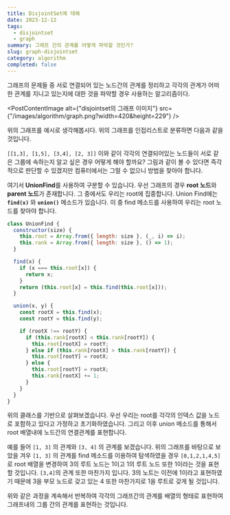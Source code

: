 ```yaml
---
title: DisjointSet에 대해
date: 2023-12-12
tags:
  - disjointset
  - graph
summary: 그래프 간의 관계를 어떻게 파악할 것인가?
slug: graph-disjointset
category: algorithm
completed: false
---
```


그래프의 문제들 중 서로 연결되어 있는 노드간의 관계를 정리하고 각각의 관계가 어떠한 관계를 지니고 있는지에 대한 것을 파악할 경우 사용하는 알고리즘이다.

<PostContentImage
  alt={"disjointset의 그래프 이미지"}
  src={"/images/algorithm/graph.png?width=420&height=229"}
/>

위의 그래프를 예시로 생각해봅시다. 위의 그래프를 인접리스트로 분류하면 다음과 같을 것입니다.

`[[1,3], [1,5], [3,4], [2, 3]]` 이와 같이 각각의 연결되어있는 노드들이 서로 같은 그룹에 속하는지 알고 싶은 경우 어떻게 해야 할까요? 그림과 같이 볼 수 있다면 즉각적으로 판단할 수 있겠지만 컴퓨터에서는 그럴 수 없으니 방법을 찾아야 합니다.

여기서 **UnionFind**를 사용하여 구분할 수 있습니다. 우선 그래프의 경우 **root 노드**와 **parent 노드**가 존재합니다. 그 중에서도 우리는 root에 집중합니다. Union Find에는 **`find(x)`** 와 **`union()`** 메소드가 있습니다. 이 중 find 메소드를 사용하여 우리는 root 노드를 찾아야 합니다.

```javascript
class UnionFind {
  constructor(size) {
    this.root = Array.from({ length: size }, (_, i) => i);
    this.rank = Array.from({ length: size }, () => 1);
  }

  find(x) {
    if (x === this.root[x]) {
      return x;
    }
    return (this.root[x] = this.find(this.root[x]));
  }

  union(x, y) {
    const rootX = this.find(x);
    const rootY = this.find(y);

    if (rootX !== rootY) {
      if (this.rank[rootX] < this.rank[rootY]) {
        this.root[rootX] = rootY;
      } else if (this.rank[rootX] > this.rank[rootY]) {
        this.root[rootY] = rootX;
      } else {
        this.root[rootY] = rootX;
        this.rank[rootX] += 1;
      }
    }
  }
}
```

위의 클래스를 기반으로 살펴보겠습니다. 우선 우리는 root를 각각의 인덱스 값을 노드로 포함하고 있다고 가정하고 초기화하였습니다. 그리고 이후 union 메소드를 통해서 root 배열내에 노드간의 연결관계를 표현합니다.

예를 들어 `[1, 3]` 의 관계와 `[3, 4]` 의 관계를 보겠습니다. 위의 그래프를 바탕으로 보았을 겨우 `[1, 3]` 의 관계를 find 메소드를 이용하여 탐색하였을 경우 `[0,1,2,1,4,5]`로 root 배열을 변경하여 3의 루트 노드는 1이고 1의 루트 노드 또한 1이라는 것을 표현할 것입니다. `[3,4]`의 관계 또한 마찬가지 입니다. 3의 노트는 이전에 1이라고 표현하였기 때문에 3을 부모 노드로 갖고 있는 4 또한 마찬가지로 1을 루트로 갖게 될 것입니다.

위와 같은 과정을 계속해서 반복하여 각각의 그래프간의 관계를 배열의 형태로 표현하여 그래프내의 그룹 간의 관계를 표현하는 것입니다.
